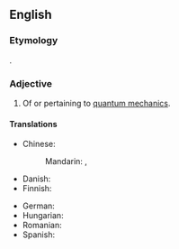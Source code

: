 {{also|quantum-mechanical}}

==English==

===Etymology===
{{suf|en|quantum mechanics|-al}}.

===Adjective===
{{en-adj|-}}

# {{topic|en|Quantum mechanics}}Of or pertaining to [[quantum mechanics]].

====Translations====
{{trans-top|of or pertaining to quantum mechanics}}
* Chinese:
*: Mandarin: {{t|cmn|[[量子力學]][[的]]|sc=Hani}}, {{t|cmn|[[量子力学]][[的]]|tr=liàngzǐ lìxué de|sc=Hani}}
* Danish: {{t|da|kvantemekanisk}}
* Finnish: {{t|fi|kvanttimekaaninen}}
{{trans-mid}}
* German: {{t+|de|quantenmechanisch}}
* Hungarian: {{t+|hu|kvantummechanikai}}
* Romanian: {{t|ro|de mecanică cuantică}}
* Spanish: {{t-needed|es}}
{{trans-bottom}}